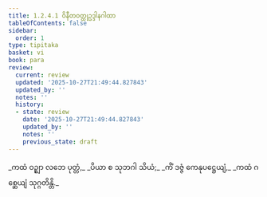 ```yaml
---
title: 1.2.4.1 ဝိနီတဝတ္ထုဥဒ္ဒါနဂါထာ
tableOfContents: false
sidebar:
  order: 1
type: tipitaka
basket: vi
book: para
review:
  current: review
  updated: '2025-10-27T21:49:44.827843'
  updated_by: ''
  notes: ''
  history:
  - state: review
    date: '2025-10-27T21:49:44.827843'
    updated_by: ''
    notes: ''
    previous_state: draft
---
```



<ReviewStatus review={frontmatter.review} showDetails={true} />

<HypothesisAnnotation frontmatter={frontmatter} />

<DynamicBreadcrumb />

<Paragraph number="1211" type="verses" book="para">
_ကထံ ဝဉ္ဈာ လဘေ ပုတ္တံ,_  
_ပိယာ စ သုဘဂါ သိယံ;_  
_ကိံ ဒဇ္ဇံ ကေနုပဋ္ဌေယျံ,_  
_ကထံ ဂစ္ဆေယျံ သုဂ္ဂတိန္တိ._
</Paragraph>